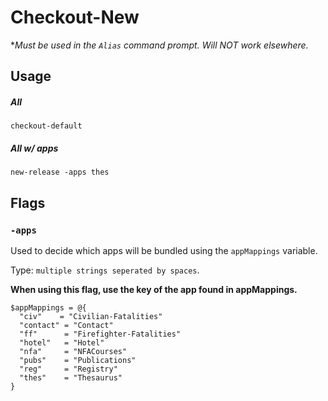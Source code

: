 # Checkout-New

**Must be used in the `Alias` command prompt. Will NOT work elsewhere.*

## Usage

##### All
```
checkout-default
```

##### All w/ apps
```
new-release -apps thes
```


## Flags

### `-apps`

Used to decide which apps will be bundled using the `appMappings` variable.

Type: `multiple strings seperated by spaces`.

**When using this flag, use the key of the app found in appMappings.**

```
$appMappings = @{
  "civ"    = "Civilian-Fatalities"
  "contact" = "Contact"
  "ff"      = "Firefighter-Fatalities"
  "hotel"   = "Hotel"
  "nfa"     = "NFACourses"
  "pubs"    = "Publications"
  "reg"     = "Registry"
  "thes"    = "Thesaurus"
}
```